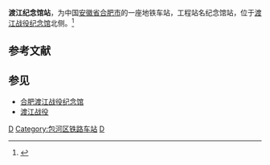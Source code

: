{{Infobox station
| name = 渡江纪念馆站
| eng_name = Dujiangjinianguan<br>(Memorial Museum of Yangtze River Crossing Campaign)
| linecolour = {{合肥轨道交通颜色|5}}
| former = 纪念馆站
| symbol_location = 
| symbol = 
| type = 地下车站
| image = 
| alt = 
| caption = 
| country = {{PRC}}
| borough = [[安徽省|安徽省]][[合肥市|合肥市]][[包河区|包河区]]
| address = 
| coordinates =  
| owned = 
| operator = [[合肥轨道交通|合肥轨道交通]]
| line = 5号线
| distance = 
| platform = 1岛式车站
| levels = 2
| exit = 3
| tracks = 
| train_operators = 
| connections = [[File:Hefei-bus-logo.png|20px]] [[合肥公交|合肥公交]]渡江战役纪念馆站、安徽创新馆站
| structure = 地下
| status = 使用中
| Interchange = 
| disabled = 
| code = 
| zone = 
| website = 
| opened = 
| closed =
| passengers = 
| pass_year = 
| pass_rank = 
| services = 
{{Adjacent stations|system=HFM|line1=5|left1=方兴湖|right1=沈湾}}
}}
'''渡江纪念馆站'''，为中国[[安徽省|安徽省]][[合肥市|合肥市]]的一座地铁车站，工程站名纪念馆站，位于[[渡江战役纪念馆|渡江战役纪念馆]]北侧。<ref>{{cite web |author1=合肥在线 |title=合肥地铁5号线各站站名正式确定！ |url=https://www.sohu.com/a/389717808_391398 |website=www.sohu.com |publisher=搜狐 |accessdate=2020-12-30 |archive-date=2021-01-12 |archive-url=https://web.archive.org/web/20210112004609/https://www.sohu.com/a/389717808_391398 |dead-url=no }}</ref>

==参考文献==
{{reflist}}

== 参见 ==

* [[合肥渡江战役纪念馆|合肥渡江战役纪念馆]]
* [[渡江战役|渡江战役]]
{{合肥轨道交通5号线车站}}
[[Category:合肥轨道交通5号线车站|D]]
[[Category:包河区铁路车站|Category:包河区铁路车站]]
[[Category:2020年启用的铁路车站|D]]
{{China-rail-stub}}